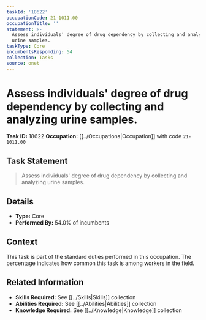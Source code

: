 ```yaml
---
taskId: '18622'
occupationCode: 21-1011.00
occupationTitle: ''
statement: >-
  Assess individuals' degree of drug dependency by collecting and analyzing
  urine samples.
taskType: Core
incumbentsResponding: 54
collection: Tasks
source: onet
---
```

# Assess individuals' degree of drug dependency by collecting and analyzing urine samples.

**Task ID:** 18622
**Occupation:** [[../Occupations|Occupation]] with code `21-1011.00`

## Task Statement

> Assess individuals' degree of drug dependency by collecting and analyzing urine samples.

## Details

- **Type:** Core
- **Performed By:** 54.0% of incumbents

## Context

This task is part of the standard duties performed in this occupation. The percentage indicates how common this task is among workers in the field.

## Related Information

- **Skills Required:** See [[../Skills|Skills]] collection
- **Abilities Required:** See [[../Abilities|Abilities]] collection
- **Knowledge Required:** See [[../Knowledge|Knowledge]] collection
